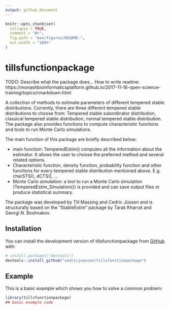 ```yaml
---
output: github_document
---
```


<!-- README.md is generated from README.Rmd. Please edit that file -->

```r
knitr::opts_chunk$set(
  collapse = TRUE,
  comment = "#>",
  fig.path = "man/figures/README-",
  out.width = "100%"
)
```

# tillsfunctionpackage

<!-- badges: start -->
<!-- badges: end -->

TODO: Describe what the package does... How to write readme: https://monashbioinformaticsplatform.github.io/2017-11-16-open-science-training/topics/rmarkdown.html

<!-- Start of my description -->
A collection of methods to estimate parameters of different tempered stable
distributions. Currently, there are three different tempered stable 
distributions to choose from: Tempered stable subordinator distribution, 
classical tempered stable distribution, normal tempered stable distribution.
The package also provides functions to compute characteristic functions and
tools to run Monte Carlo simulations.

The main function of this package are briefly described below:

*   main function: TemperedEstim() computes all the information about the
estimator. It allows the user to choose the preferred method and several
related options.
*   Characteristic function, density function, probability function and other 
functions for every tempered stable distribution mentioned above. 
E.g. charSTS(), dCTS(), ...
*   Monte Carlo simulation: a tool to run a Monte Carlo simulation (TemperedEstim_Simulation()) is provided and can save output files or 
produce statistical summary.

The package was developed by Till Massing and Cedric Jüssen and is structurally based on the "StableEstim" package by Tarak Kharrat and Georgi N. Boshnakov.

<!-- End of my description -->


## Installation

You can install the development version of tillsfunctionpackage from [GitHub](https://github.com/) with:

``` r
# install.packages("devtools")
devtools::install_github("cedricjuessen/tillsfunctionpackage")
```

## Example

This is a basic example which shows you how to solve a common problem:

```r
library(tillsfunctionpackage)
## basic example code
```

